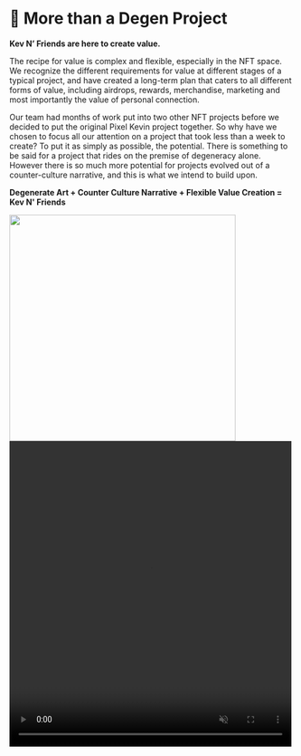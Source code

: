 
# 🔎 More than a Degen Project

**Kev N’ Friends are here to create value.**

The recipe for value is complex and flexible, especially in the NFT space. We recognize the different requirements for value at different stages of a typical project, and have created a long-term plan that caters to all different forms of value, including airdrops, rewards, merchandise, marketing and most importantly the value of personal connection. 

Our team had months of work put into two other NFT projects before we decided to put the original Pixel Kevin project together. So why have we chosen to focus all our attention on a project that took less than a week to create? To put it as simply as possible, the potential. There is something to be said for a project that rides on the premise of degeneracy alone. However there is so much more potential for projects evolved out of a counter-culture narrative, and this is what we intend to build upon. 

**Degenerate Art + Counter Culture Narrative + Flexible Value Creation = Kev N' Friends**

<img src="https://i.imgur.com/gY5hlRC.png" width="400" height="400" />

<div class="row post-image-bg" markdown="1">
    <video width="99%" height="540" autoplay loop muted markdown="1">
        <source src="https://i.imgur.com/qzrZ7j3.mp4" type="video/mp4" markdown="1" >
        <source src="/images/posts/send-cancel.webm" type="video/webm" markdown="1">
    </video>
</div>
